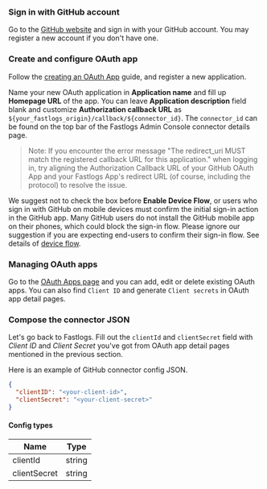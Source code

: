 ### Sign in with GitHub account

Go to the [GitHub website](https://github.com/) and sign in with your GitHub account. You may register a new account if you don't have one.

### Create and configure OAuth app

Follow the [creating an OAuth App](https://docs.github.com/en/developers/apps/building-oauth-apps/creating-an-oauth-app) guide, and register a new application.

Name your new OAuth application in **Application name** and fill up **Homepage URL** of the app.
You can leave **Application description** field blank and customize **Authorization callback URL** as `${your_fastlogs_origin}/callback/${connector_id}`. The `connector_id` can be found on the top bar of the Fastlogs Admin Console connector details page.

> Note: If you encounter the error message "The redirect_uri MUST match the registered callback URL for this application." when logging in, try aligning the Authorization Callback URL of your GitHub OAuth App and your Fastlogs App's redirect URL (of course, including the protocol) to resolve the issue.

We suggest not to check the box before **Enable Device Flow**, or users who sign in with GitHub on mobile devices must confirm the initial sign-in action in the GitHub app. Many GitHub users do not install the GitHub mobile app on their phones, which could block the sign-in flow. Please ignore our suggestion if you are expecting end-users to confirm their sign-in flow. See details of [device flow](https://docs.github.com/en/developers/apps/building-oauth-apps/authorizing-oauth-apps#device-flow).

### Managing OAuth apps

Go to the [OAuth Apps page](https://github.com/settings/developers) and you can add, edit or delete existing OAuth apps.
You can also find `Client ID` and generate `Client secrets` in OAuth app detail pages.

### Compose the connector JSON

Let's go back to Fastlogs. Fill out the `clientId` and `clientSecret` field with _Client ID_ and _Client Secret_ you've got from OAuth app detail pages mentioned in the previous section.

Here is an example of GitHub connector config JSON.

```json
{
  "clientID": "<your-client-id>",
  "clientSecret": "<your-client-secret>"
}
```

#### Config types

| Name         | Type   |
| ------------ | ------ |
| clientId     | string |
| clientSecret | string |
